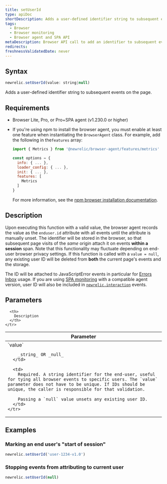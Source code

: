 ```yaml
---
title: setUserId
type: apiDoc
shortDescription: Adds a user-defined identifier string to subsequent events on the page.
tags:
  - Browser
  - Browser monitoring
  - Browser agent and SPA API
metaDescription: Browser API call to add an identifier to subsequent events on the page.
redirects:
freshnessValidatedDate: never
---
```


## Syntax

```js
newrelic.setUserId(value: string|null)
```

Adds a user-defined identifier string to subsequent events on the page.

## Requirements

* Browser Lite, Pro, or Pro+SPA agent (v1.230.0 or higher)
* If you're using npm to install the browser agent, you must enable at least one feature when instantiating the `BrowserAgent` class. For example, add the following in the`features` array:

  ```js
  import { Metrics } from '@newrelic/browser-agent/features/metrics'

  const options = {
    info: { ... },
    loader_config: { ... },
    init: { ... },
    features: [
      Metrics
    ]
  }
  ```

  For more information, see the [npm browser installation documentation](https://www.npmjs.com/package/@newrelic/browser-agent#new-relic-browser-agent).

## Description

Upon executing this function with a valid value, the browser agent records the value as the `enduser.id` attribute with all events until the attribute is manually unset. The identifier will be stored in the browser, so that subsequent page visits of the _same_ origin attach it on events **within a session** span. Note that this functionality may fluctuate depending on end-user browser privacy settings. If this function is called with a `value = null`, any existing user ID will be deleted from **both** the current page's events and the storage.

The ID will be attached to JavaScriptError events in particular for [Errors Inbox](/docs/errors-inbox/errors-inbox/) usage. If you are using [SPA monitoring](/docs/browser/single-page-app-monitoring/get-started/welcome-single-page-app-monitoring) with a compatible agent version, user ID will also be included in [`newrelic.interaction`](/docs/browser/new-relic-browser/browser-agent-apis/browser-spa-api-newrelicinteraction) events.

## Parameters

<table>
  <thead>
    <tr>
      <th width="25%">
        Parameter
      </th>

      <th>
        Description
      </th>
    </tr>
  </thead>

  <tbody>
    <tr>
      <td>
        `value`

        _string_ OR _null_
      </td>

      <td>
        Required. A string identifier for the end-user, useful for tying all browser events to specific users. The `value` parameter does not have to be unique. If IDs should be unique, the caller is responsible for that validation.

        Passing a `null` value unsets any existing user ID.
      </td>
    </tr>
  </tbody>
</table>

## Examples

### Marking an end user's "start of session"

```js
newrelic.setUserId('user-1234-v1.0')
```

### Stopping events from attributing to current user

```js
newrelic.setUserId(null)
```
